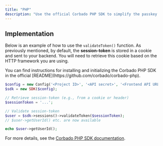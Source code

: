 ```yaml
---
title: "PHP"
description: "Use the official Corbado PHP SDK to simplify the passkey and session management integration in your PHP applications."
---
```



<SessionTokenIntro />

<SessionTokenValidation />

## Implementation

Below is an example of how to use the `validateToken()` function. As previously mentioned, by default, the **session-token** is stored in a cookie and sent to your backend. You will need to retrieve this cookie based on the HTTP framework you are using.

<Info>
  You can find instructions for installing and initializing the Corbado PHP SDK in the official [README](https://github.com/corbado/corbado-php).
</Info>

```php
$config = new Config('<Project ID>', '<API secret>', '<Frontend API URL>', '<Backend API URL>');
$sdk = new SDK($config);

// Retrieve session-token (e.g., from a cookie or header)
$sessionToken = '...';

// Validate session-token
$user = $sdk->sessions()->validateToken($sessionToken);
// $user->getUserId() etc. are now available

echo $user->getUserId();
```
<SessionTokenWhyImportant />

For more details, see the [Corbado PHP SDK documentation](https://github.com/corbado/corbado-php).


